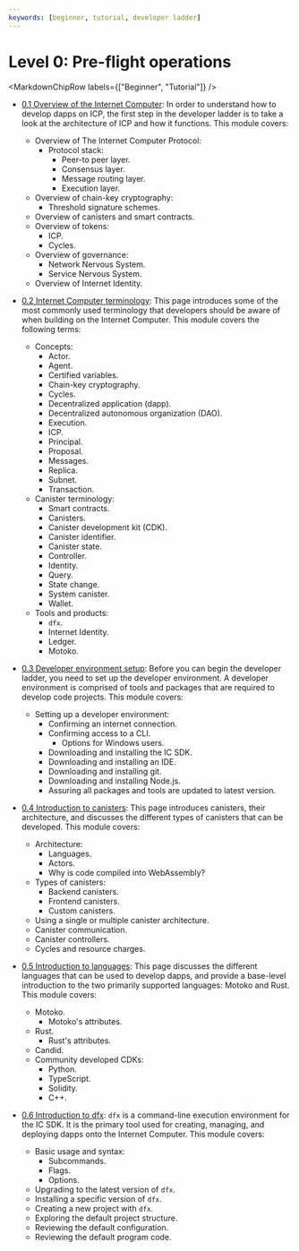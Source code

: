 ```yaml
---
keywords: [beginner, tutorial, developer ladder]
---
```



# Level 0: Pre-flight operations

<MarkdownChipRow labels={["Beginner", "Tutorial"]} />

- [0.1 Overview of the Internet Computer](/docs/current/tutorials/developer-journey/level-0/ic-overview): In order to understand how to develop dapps on ICP, the first step in the developer ladder is to take a look at the architecture of ICP and how it functions. This module covers:
    - Overview of The Internet Computer Protocol:
        - Protocol stack:
            - Peer-to peer layer.
            - Consensus layer.
            - Message routing layer.
            - Execution layer.
    - Overview of chain-key cryptography:
        - Threshold signature schemes.
    - Overview of canisters and smart contracts.
    - Overview of tokens:
        - ICP.
        - Cycles.
    - Overview of governance:
        - Network Nervous System.
        - Service Nervous System.
    - Overview of Internet Identity.

- [0.2 Internet Computer terminology](/docs/current/tutorials/developer-journey/level-0/ic-terms): This page introduces some of the most commonly used terminology that developers should be aware of when building on the Internet Computer. This module covers the following terms:
    - Concepts:
        - Actor.
        - Agent.
        - Certified variables.
        - Chain-key cryptography.
        - Cycles.
        - Decentralized application (dapp).
        - Decentralized autonomous organization (DAO).
        - Execution.
        - ICP.
        - Principal.
        - Proposal.
        - Messages.
        - Replica.
        - Subnet.
        - Transaction.
    - Canister terminology:
        - Smart contracts.
        - Canisters.
        - Canister development kit (CDK).
        - Canister identifier.
        - Canister state.
        - Controller.
        - Identity.
        - Query.
        - State change.
        - System canister.
        - Wallet.
    - Tools and products:
        - `dfx`.
        - Internet Identity.
        - Ledger.
        - Motoko.

- [0.3 Developer environment setup](/docs/current/tutorials/developer-journey/level-0/dev-env): Before you can begin the developer ladder, you need to set up the developer environment. A developer environment is comprised of tools and packages that are required to develop code projects. This module covers:
    - Setting up a developer environment:
        - Confirming an internet connection.
        - Confirming access to a CLI.
            - Options for Windows users.
        - Downloading and installing the IC SDK.
        - Downloading and installing an IDE.
        - Downloading and installing git.
        - Downloading and installing Node.js.
        - Assuring all packages and tools are updated to latest version.

- [0.4 Introduction to canisters](/docs/current/tutorials/developer-journey/level-0/intro-canisters): This page introduces canisters, their architecture, and discusses the different types of canisters that can be developed. This module covers:
    - Architecture:
        - Languages.
        - Actors.
        - Why is code compiled into WebAssembly?
    - Types of canisters:
        - Backend canisters.
        - Frontend canisters.
        - Custom canisters.
    - Using a single or multiple canister architecture.
    - Canister communication.
    - Canister controllers.
    - Cycles and resource charges.

- [0.5 Introduction to languages](/docs/current/tutorials/developer-journey/level-0/intro-languages): This page discusses the different languages that can be used to develop dapps, and provide a base-level introduction to the two primarily supported languages: Motoko and Rust. This module covers:
    - Motoko.
        - Motoko's attributes.
    - Rust.
        - Rust's attributes.
    - Candid.
    - Community developed CDKs:
        - Python.
        - TypeScript.
        - Solidity.
        - C++.

- [0.6 Introduction to dfx](/docs/current/tutorials/developer-journey/level-0/intro-dfx): `dfx` is a command-line execution environment for the IC SDK. It is the primary tool used for creating, managing, and deploying dapps onto the Internet Computer. This module covers:
    - Basic usage and syntax:
        - Subcommands.
        - Flags.
        - Options.
    - Upgrading to the latest version of `dfx`.
    - Installing a specific version of `dfx`.
    - Creating a new project with `dfx`.
    - Exploring the default project structure.
    - Reviewing the default configuration.
    - Reviewing the default program code.

